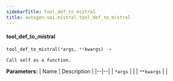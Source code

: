 ```yaml
---
sidebarTitle: tool_def_to_mistral
title: autogen.oai.mistral.tool_def_to_mistral
---
```


<code class="doc-symbol doc-symbol-heading doc-symbol-function"></code>
#### tool_def_to_mistral

```python
tool_def_to_mistral(*args, **kwargs) -> 
```

    Call self as a function.

<b>Parameters:</b>
| Name | Description |
|--|--|
| `*args` |  |
| `**kwargs` |  |

<br />
